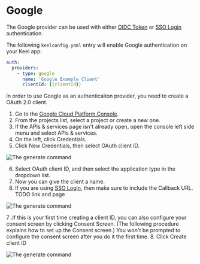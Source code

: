# Google

The Google provider can be used with either [OIDC Token](/authentication/oidc-token-auth.mdx) or [SSO Login](/authentication/sso-login.mdx) authentication.

The following `keelconfig.yaml` entry will enable Google authentication on your Keel app:

```yaml filename="keelconfig.yaml"
auth:
  providers:
    - type: google
      name: 'Google Example Client'
      clientId: {{clientId}}
```

In order to use Google as an authenticaiton provider, you need to create a OAuth 2.0 client.

 1. Go to the [Google Cloud Platform Console](https://console.cloud.google.com/).
 2. From the projects list, select a project or create a new one.
 3. If the APIs & services page isn't already open, open the console left side menu and select APIs & services.
 4. On the left, click Credentials.
 5. Click New Credentials, then select OAuth client ID.

![The generate command](/authentication/providers/google-client-setup-1.png)

 6. Select OAuth client ID, and then select the application type in the dropdown list. 
 7. Now you can give the client a name.
 8. If you are using [SSO Login](/authentication/sso-login.mdx), then make sure to include the Callback URL. TODO link and page

![The generate command](/authentication/providers/google-client-setup-2.png)

 7 .If this is your first time creating a client ID, you can also configure your consent screen by clicking Consent Screen. (The following procedure explains how to set up the Consent screen.) You won't be prompted to configure the consent screen after you do it the first time.
 8. Click Create client ID

 ![The generate command](/authentication/providers/google-client-setup-3.png)
